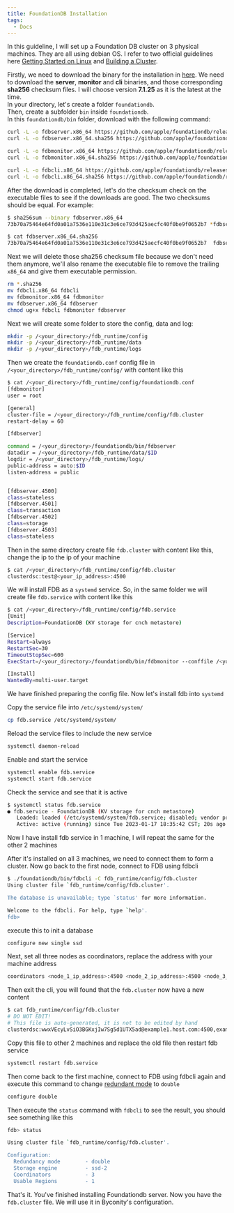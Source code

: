 ```yaml
---
title: FoundationDB Installation
tags:
  - Docs
---
```

In this guideline, I will set up a Foundation DB cluster on 3 physical machines. They are all using debian OS. I refer to two official guidelines here [Getting Started on Linux](https://apple.github.io/foundationdb/getting-started-linux.html) and [Building a Cluster](https://apple.github.io/foundationdb/building-cluster.html).

Firstly, we need to download the binary for the installation in [here](https://github.com/apple/foundationdb/releases/). We need to download the __server__, __monitor__ and __cli__ binaries, and those corresponding __sha256__ checksum files. I will choose version __7.1.25__ as it is the latest at the time.\
In your directory, let's create a folder `foundationdb`.\
Then, create a subfolder `bin` inside `foundationdb`. \
In this `foundationdb/bin` folder, download with the following command:

```sh
curl -L -o fdbserver.x86_64 https://github.com/apple/foundationdb/releases/download/7.1.25/fdbserver.x86_64
curl -L -o fdbserver.x86_64.sha256 https://github.com/apple/foundationdb/releases/download/7.1.25/fdbserver.x86_64.sha256

curl -L -o fdbmonitor.x86_64 https://github.com/apple/foundationdb/releases/download/7.1.25/fdbmonitor.x86_64
curl -L -o fdbmonitor.x86_64.sha256 https://github.com/apple/foundationdb/releases/download/7.1.25/fdbmonitor.x86_64.sha256

curl -L -o fdbcli.x86_64 https://github.com/apple/foundationdb/releases/download/7.1.25/fdbcli.x86_64
curl -L -o fdbcli.x86_64.sha256 https://github.com/apple/foundationdb/releases/download/7.1.25/fdbcli.x86_64.sha256
```

After the download is completed, let's do the checksum check on the executable files to see if the downloads are good. The two checksums should be equal. For example:

```sh
$ sha256sum --binary fdbserver.x86_64
73b70a75464e64fd0a01a7536e110e31c3e6ce793d425aecfc40f0be9f0652b7 *fdbserver.x86_64

$ cat fdbserver.x86_64.sha256
73b70a75464e64fd0a01a7536e110e31c3e6ce793d425aecfc40f0be9f0652b7  fdbserver.x86_64
```
Next we will delete those sha256 checksum file because we don't need them anymore, we'll also rename the executable file to remove the trailing `x86_64` and give them executable permission.

```sh
rm *.sha256
mv fdbcli.x86_64 fdbcli
mv fdbmonitor.x86_64 fdbmonitor
mv fdbserver.x86_64 fdbserver
chmod ug+x fdbcli fdbmonitor fdbserver
```

Next we will create some folder to store the config, data and log:
```sh
mkdir -p /<your_directory>/fdb_runtime/config
mkdir -p /<your_directory>/fdb_runtime/data
mkdir -p /<your_directory>/fdb_runtime/logs
```
Then we create the `foundationdb.conf` config file in `/<your_directory>/fdb_runtime/config/` with content like this

```sh
$ cat /<your_directory>/fdb_runtime/config/foundationdb.conf
[fdbmonitor]
user = root

[general]
cluster-file = /<your_directory>/fdb_runtime/config/fdb.cluster
restart-delay = 60

[fdbserver]

command = /<your_directory>/foundationdb/bin/fdbserver
datadir = /<your_directory>/fdb_runtime/data/$ID
logdir = /<your_directory>/fdb_runtime/logs/
public-address = auto:$ID
listen-address = public


[fdbserver.4500]
class=stateless
[fdbserver.4501]
class=transaction
[fdbserver.4502]
class=storage
[fdbserver.4503]
class=stateless
```

Then in the same directory create file `fdb.cluster` with content like this, change the ip to the ip of your machine
```sh
$ cat /<your_directory>/fdb_runtime/config/fdb.cluster
clusterdsc:test@<your_ip_address>:4500
```
We will install FDB as a `systemd` service. So, in the same folder we will create file `fdb.service` with content like this

```sh
$ cat /<your_directory>/fdb_runtime/config/fdb.service
[Unit]
Description=FoundationDB (KV storage for cnch metastore)

[Service]
Restart=always
RestartSec=30
TimeoutStopSec=600
ExecStart=/<your_directory>/foundationdb/bin/fdbmonitor --conffile /<your_directory>/fdb_runtime/config/foundationdb.conf --lockfile /<your_directory>/fdb_runtime/fdbmonitor.pid

[Install]
WantedBy=multi-user.target
```

We have finished preparing the config file. Now let's install fdb into `systemd`

Copy the service file into `/etc/systemd/system/`
```sh
cp fdb.service /etc/systemd/system/
```

Reload the service files to include the new service
```sh
systemctl daemon-reload
```

Enable and start the service
```sh
systemctl enable fdb.service
systemctl start fdb.service
```

Check the service and see that it is active
```sh
$ systemctl status fdb.service
● fdb.service - FoundationDB (KV storage for cnch metastore)
   Loaded: loaded (/etc/systemd/system/fdb.service; disabled; vendor preset: enabled)
   Active: active (running) since Tue 2023-01-17 18:35:42 CST; 20s ago

```

Now I have install fdb service in 1 machine, I will repeat the same for the other 2 machines

After it's installed on all 3 machines, we need to connect them to form a cluster. Now go back to the first node, connect to FDB using fdbcli

```sh
$ ./foundationdb/bin/fdbcli -C fdb_runtime/config/fdb.cluster
Using cluster file `fdb_runtime/config/fdb.cluster'.

The database is unavailable; type `status' for more information.

Welcome to the fdbcli. For help, type `help'.
fdb>
```
execute this to init a database
```sh
configure new single ssd
```
Next, set all three nodes as coordinators, replace the address with your machine address
```sh
coordinators <node_1_ip_address>:4500 <node_2_ip_address>:4500 <node_3_ip_address>:4500
```

Then exit the cli, you will found that the `fdb.cluster` now have a new content

```sh
$ cat fdb_runtime/config/fdb.cluster
# DO NOT EDIT!
# This file is auto-generated, it is not to be edited by hand
clusterdsc:wwxVEcyLvSiO3BGKxjIw7Sg5d1UTX5ad@example1.host.com:4500,example2.host.com:4500,example3.host.com:4500
```

Copy this file to other 2 machines and replace the old file then restart fdb service

```sh
systemctl restart fdb.service
```

Then come back to the first machine, connect to FDB using fdbcli again and execute this command to change [redundant mode](https://apple.github.io/foundationdb/configuration.html#choosing-a-redundancy-mode) to `double`

```sh
configure double
```

Then execute the `status` command with `fdbcli` to see the result, you should see something like this

```sh
fdb> status

Using cluster file `fdb_runtime/config/fdb.cluster'.

Configuration:
  Redundancy mode        - double
  Storage engine         - ssd-2
  Coordinators           - 3
  Usable Regions         - 1
```

That's it. You've finished installing Foundationdb server. Now you have the `fdb.cluster` file. We will use it in Byconity's configuration.
